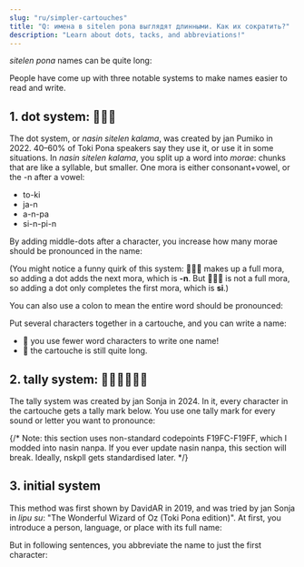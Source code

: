 ```yaml
---
slug: "ru/simpler-cartouches"
title: "Q: имена в sitelen pona выглядят длинными. Как их сократить?"
description: "Learn about dots, tacks, and abbreviations!"
---
```



_sitelen pona_ names can be quite long:

<List>
  <Sentence sl="lipu Wikipesija" m="Wikipedia" />
  <Sentence sl="ma Antasika" m="Antarctica" />
  <Sentence sl="ma Kolonpija" m="Colombia" />
</List>

People have come up with three notable systems to make names easier to read and write.

## 1. dot system: 󱤿󱥠󱤕

The dot system, or _nasin sitelen kalama_, was created by jan Pumiko in 2022. 40–60% of Toki Pona speakers say they use it, or use it in some situations. In _nasin sitelen kalama_, you split up a word into _morae_: chunks that are like a syllable, but smaller. One mora is either consonant+vowel, or the -n after a vowel:

- to-ki
- ja-n
- a-n-pa
- si-n-pi-n

By adding middle-dots after a character, you increase how many morae should be pronounced in the name:

<List>
  <Word sp="󱦐󱤅󱦑" sl="A" />
  <Word sp="󱦐󱤅󱦜󱦑" sl="An" />
  <Word sp="󱦐󱤅󱦜󱦜󱦑" sl="Anpa" />
  <Word sp="󱦐󱥟󱦑" sl="S" />
  <Word sp="󱦐󱥟󱦜󱦑" sl="Si" />
  <Word sp="󱦐󱥟󱦜󱦜󱦑" sl="Sin" />
  <Word sp="󱦐󱥟󱦜󱦜󱦜󱦑" sl="Sinpi" />
  <Word sp="󱦐󱥟󱦜󱦜󱦜󱦜󱦑" sl="Sinpin" />
</List>

(You might notice a funny quirk of this system: **󱦐󱤅󱦑** makes up a full mora, so adding a dot adds the next mora, which is **-n**. But **󱦐󱥟󱦑** is not a full mora, so adding a dot only completes the first mora, which is **si**.)

You can also use a colon to mean the entire word should be pronounced:

<List>
  <Word sp="󱦐󱤅󱦝󱦑" sl="Anpa" />
  <Word sp="󱦐󱥟󱦝󱦑" sl="Sinpin" />
</List>

Put several characters together in a cartouche, and you can write a name:

<List>
  <Sentence sp="󱤰󱦐󱥡󱦜󱤿󱤜󱦜󱦑" sl="ma Sonko" />
  <Sentence sp="󱤰󱦐󱤅󱦜󱥩󱦜󱥜󱦜󱤔󱦜󱦑" sl="ma Antasika" />
  <Sentence sp="󱤰󱦐󱤜󱦝󱤬󱦝󱥍󱦝󱤑󱦜󱦑" sl="ma Kolonpija" />
</List>

* 🎉 you use fewer word characters to write one name!
* 🙁 the cartouche is still quite long.

## 2. tally system: 󱤿󱥠󱤕󱥍󱤩󱤨

The tally system was created by jan Sonja in 2024. In it, every character in the cartouche gets a tally mark below. You use one tally mark for every sound or letter you want to pronounce:

{/* Note: this section uses non-standard codepoints F19FC-F19FF, which I modded into nasin nanpa. If you ever update nasin nanpa, this section will break. Ideally, nskpll gets standardised later. */}

<List>
  <Sentence sp="󱤰󱦐󱥡&#xF19FE;󱤜&#xF19FD;󱦑" sl="ma Sonko" />
  <Sentence sp="󱤰󱦐󱤅&#xF19FD;󱥩&#xF19FD;󱥜&#xF19FD;󱤔&#xF19FD;󱦑" sl="ma Antasika" />
  <Sentence sp="󱤰󱦐󱤜&#xF19FD;󱤬&#xF19FE;󱥍&#xF19FD;󱤑&#xF19FD;󱦑" sl="ma Kolonpija" />
</List>

## 3. initial system

This method was first shown by DavidAR in 2019, and was tried by jan Sonja in *lipu su*: "The Wonderful Wizard of Oz (Toki Pona edition)". At first, you introduce a person, language, or place with its full name:

<List>
  <Sentence sp="󱤑󱦐󱥭󱥅󱥷󱤃󱥦󱤌󱦑" sl="jan Towasi" m="Dorothy" />
</List>

But in following sentences, you abbreviate the name to just the first character:

<List>
  <Sentence sp="󱤑󱦐󱥭󱦑" sl="jan T." m="Dorothy" />
</List>
